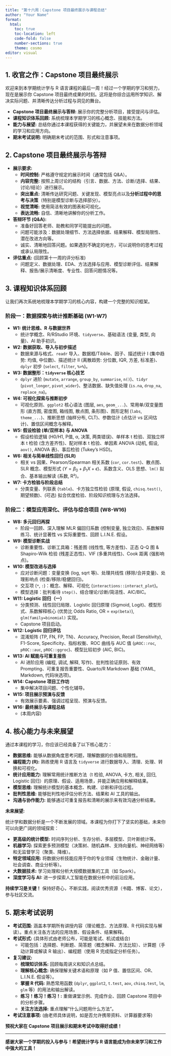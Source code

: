 ```yaml
---
title: "第十六周：Capstone 项目最终展示与课程总结"
author: "Your Name"
format:
  html:
    toc: true
    toc-location: left
    code-fold: false
    number-sections: true
    theme: cosmo
editor: visual
---
```


## 1. 收官之作：Capstone 项目最终展示

欢迎来到本学期统计学与 R 语言课程的最后一周！经过一个学期的学习和努力，现在是展示你 Capstone 项目最终成果的时刻。这将是你综合运用所学知识、解决实际问题、并清晰传达分析过程与洞见的舞台。

::: {.callout-note title="本周主要内容"}
-   **Capstone 项目最终展示与答辩:** 展示你的完整分析项目，接受提问与评估。
-   **课程知识体系回顾:** 系统梳理本学期学习的核心概念、技能和方法。
-   **能力与展望:** 总结你通过本课程获得的关键能力，并展望未来在数据分析领域的学习和应用方向。
-   **期末考试说明:** 明确期末考试的范围、形式和注意事项。
:::

## 2. Capstone 项目最终展示与答辩

-   **展示要求:**
    -   **时间控制:** 严格遵守规定的展示时间（通常包括 Q&A）。
    -   **内容完整:** 按照上周讨论的结构（引言、数据、方法、诊断/选择、结果、讨论/结论）进行展示。
    -   **突出重点:** 清晰传达研究问题、关键发现、模型亮点以及**分析过程中的思考与决策**（特别是模型诊断与选择部分）。
    -   **视觉清晰:** 使用简洁有效的图表和可视化。
    -   **表达流畅:** 自信、清晰地讲解你的分析工作。
-   **答辩环节 (Q&A):**
    -   准备好回答老师、助教和同学可能提出的问题。
    -   问题可能涉及：数据处理细节、方法选择依据、结果解释、模型局限性、潜在改进方向等。
    -   诚实、清晰地回答问题。如果遇到不确定的地方，可以说明你的思考过程或承认局限性。
-   **评估重点:** (回顾第十一周的评分标准)
    -   问题定义、数据处理、EDA、方法选择与应用、模型诊断评估、结果解释、报告/展示清晰度、专业性、回答问题情况等。

## 3. 课程知识体系回顾

让我们再次系统地梳理本学期学习的核心内容，构建一个完整的知识框架。

::: panel-tabset
### 阶段一：数据探索与统计推断基础 (W1-W7)

-   **W1: 统计思维、R 与数据世界**
    -   统计学概念、R/RStudio 环境、`tidyverse`、基础语法 (变量, 类型, 向量)、AI 助手初识。
-   **W2: 数据获取、导入与初步描述**
    -   数据来源与格式、`readr` 导入、数据框/Tibble、因子、描述统计 I (集中趋势: 均值, 中位数)、描述统计 II (离散趋势: 分位数, IQR, 方差, 标准差)、`dplyr` 初步 (`select`, `filter`, `%>%`)。
-   **W3: 数据整形：`tidyverse` 核心技艺**
    -   `dplyr` 进阶 (`mutate`, `arrange`, `group_by`, `summarise`, `n()`)、`tidyr` (`pivot_longer`, `pivot_wider`)、整洁数据、缺失值处理 (`is.na`, `drop_na`, `replace_na`)。
-   **W4: 可视化探索与推断初步**
    -   可视化原则、`ggplot2` 核心语法 (图层, `aes`, `geom_...`)、常用单/双变量图形 (直方图, 密度图, 箱线图, 散点图, 条形图)、图形定制 (`labs`, `theme_...`)、推断思想 (抽样分布, CLT)、参数估计 (点估计 vs 区间估计)、置信区间概念与解释。
-   **W5: 假设检验 (单/双样本) 与 ANOVA**
    -   假设检验逻辑 (H0/H1, P值, α, 决策, 两类错误)、单样本 t 检验、双独立样本 t 检验 (含方差齐性)、配对样本 t 检验、单因素 ANOVA (动机, 假设, `aov()`, ANOVA 表)、事后检验 (Tukey's HSD)。
-   **W6: 相关与简单线性回归 (SLR)**
    -   相关 vs 因果、Pearson/Spearman 相关系数 (`cor`, `cor.test`)、散点图、SLR 概念、模型形式 ($Y = \beta_0 + \beta_1 X + \epsilon$)、系数含义、OLS 思想、`lm()` 拟合、基本输出解读 (系数, R²)。
-   **W7: 卡方检验与阶段总结**
    -   分类变量、列联表 (`table`)、卡方独立性检验 (原理, 假设, `chisq.test()`, 期望频数)、(可选) 拟合优度检验、阶段知识梳理与方法选择。

### 阶段二：模型应用深化、评估与综合项目 (W8-W16)

-   **W8: 多元回归再探**
    -   阶段一回顾、深入理解 MLR 偏回归系数 (控制变量, 独立效应)、系数解释练习、统计显著性 vs 实际重要性、回顾 L.I.N.E. 假设。
-   **W9: 模型诊断实战**
    -   诊断重要性、诊断工具箱：残差图 (线性性, 等方差性)、正态 Q-Q 图 & Shapiro-Wilk 检验 (残差正态性)、VIF (多重共线性)、Cook 距离 (强影响点)。
-   **W10: 模型改进与选择**
    -   应对诊断问题：变量变换 (log, sqrt 等)、处理共线性 (移除/合并变量)、处理影响点 (检查/移除/稳健回归)。
    -   交互项 (`*`, `:`)：概念、解释、可视化 (`interactions::interact_plot`)。
    -   模型选择：批判看待 `step()`、结合理论/诊断/简洁性、AIC/BIC。
-   **W11: Logistic 回归（一）**
    -   分类预测、线性回归局限、Logistic 回归原理 (Sigmoid, Logit)、模型形式、系数解释核心 (优势比 Odds Ratio, OR = `exp(beta)`), `glm(family=binomial)` 实现。
    -   Capstone 项目启动。
-   **W12: Logistic 回归评估**
    -   混淆矩阵 (TP, FN, FP, TN)、Accuracy, Precision, Recall (Sensitivity), F1-Score, Specificity、指标权衡、ROC 曲线与 AUC 值 (`pROC::roc`, `pROC::auc`, `pROC::ggroc`)、模型比较初步 (AIC, BIC)。
-   **W13: AI 赋能与可重复报告**
    -   AI 进阶应用 (编程, 调试, 解释, 写作)、批判性验证原则、有效 Prompting、可重复报告重要性、Quarto/R Markdown 基础 (YAML, Markdown, 代码块选项)。
-   **W14: Capstone 项目工作坊**
    -   集中解决项目问题、个性化辅导。
-   **W15: 项目展示预演与反馈**
    -   有效展示要素、强调过程呈现、预演与反馈。
-   **W16: 最终展示与课程总结**
    -   (本周内容)
:::

## 4. 核心能力与未来展望

通过本课程的学习，你应该已经具备了以下核心能力：

-   **数据思维:** 能够从数据角度思考问题，理解数据的价值和局限性。
-   **编程能力 (R):** 熟练使用 R 语言及 `tidyverse` 进行数据导入、清理、处理、转换和可视化。
-   **统计应用能力:** 理解常用统计推断方法（t 检验, ANOVA, 卡方, 相关, 回归, Logistic 回归）的原理、假设、适用场景，并能正确应用和解释结果。
-   **模型思维:** 理解统计模型的基本概念、构建、诊断和评估过程。
-   **批判性思维:** 能够批判性地评估分析方法、结果和 AI 工具的输出。
-   **沟通与协作能力:** 能够通过可重复报告和清晰的展示来有效沟通分析结果。

**未来展望:**

统计学和数据分析是一个不断发展的领域。本课程为你打下了坚实的基础，未来你可以向更广阔的领域探索：

-   **更高级的统计模型:** 时间序列分析、生存分析、多层模型、贝叶斯统计等。
-   **机器学习:** 探索更多预测模型（决策树、随机森林、支持向量机、神经网络等）和无监督学习（聚类、降维）。
-   **特定领域应用:** 将数据分析技能应用于你的专业领域（生物统计、金融计量、社会调查、商业分析等）。
-   **大数据技术:** 学习处理和分析大规模数据集的工具（如 Spark）。
-   **深度学习与 AI:** 进一步探索人工智能在数据分析中的前沿应用。

**持续学习是关键！** 保持好奇心，不断实践，阅读优秀资源（书籍、博客、论文），参与社区交流。

## 5. 期末考试说明

-   **考试范围:** 涵盖本学期所有讲授内容（理论概念、方法原理、R 代码实现与解读）。重点关注各方法的应用场景、假设条件、结果解释。
-   **考试形式:** (具体形式由老师公布，可能是笔试、机试或结合)
    -   可能包括：选择题、判断题、简答题（概念解释、方法比较）、计算题（手动计算或解读 R 输出）、编程题（使用 R 完成指定分析任务）。
-   **复习建议:**
    -   **梳理知识体系:** 回顾每周讲义和知识点总结。
    -   **理解核心概念:** 确保理解关键术语和原理（如 P 值、置信区间、OR、L.I.N.E. 假设等）。
    -   **掌握 R 代码:** 熟悉常用函数 (`dplyr`, `ggplot2`, `t.test`, `aov`, `chisq.test`, `lm`, `glm` 等）的用法和输出解读。
    -   **练习！练习！练习！:** 重做课堂示例、完成作业、回顾 Capstone 项目中的分析步骤。
    -   **关注方法选择:** 重点理解“什么问题用什么方法”。
-   **考试注意事项:** (由老师具体说明，如是否允许携带资料、计算器要求等)

**预祝大家在 Capstone 项目展示和期末考试中取得好成绩！**

------------------------------------------------------------------------

**感谢大家一个学期的投入与参与！希望统计学与 R 语言能成为你未来学习和工作中强大的工具！**